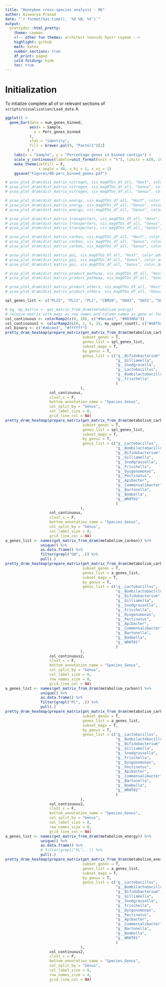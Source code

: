 ```yaml
---
title: "Honeybee cross-species analysis - 06"
author: Aiswarya Prasad
date: "`r format(Sys.time(), '%d %B, %Y')`"
output:
  prettydoc::html_pretty:
    theme: cayman
    <!-- other fun themes: architect leonids hpstr cayman -->
    highlight: github
    math: katex
    number_sections: true
    df_print: paged
    cold-folding: hide
    toc: true
---
```


# Initialization

To intialize complete all of or relevant sections of `scripts/visualization/Load_data.R`.

```r
ggplot() +
  geom_bar(data = num_genes_binned,
           aes(x = Sample,
             y = Perc_genes_binned
           ),
           stat = "identity",
           fill = brewer.pal(9, "Pastel1")[2]
          ) +
    labs(x = "Sample", y = "Percentage genes in binned contigs") +
    scale_y_continuous(labels=unit_format(unit = "%"), limits = c(0, 100)) +
    make_theme(setFill = F,
               x_angle = 40, x_hj = 1, x_vj = 1)
    ggsave("Figures/08-perc_binned_genes.pdf")
```

```r
# pcoa_plot_dram(dist_matrix_nitrogen, vis_magOTUs_df_all, "Host", color_add = T, host_order_color_dark, "ID")
# pcoa_plot_dram(dist_matrix_nitrogen, vis_magOTUs_df_all, "Genus", color_add = T, genusColors, "ID", shape_add = F)
# pcoa_plot_dram(dist_matrix_nitrogen, vis_magOTUs_df_all, "Genus", color_add = T, genusColors, "ID", shape_add = T, "Host")

# pcoa_plot_dram(dist_matrix_energy, vis_magOTUs_df_all, "Host", color_add = T, host_order_color_dark, "ID")
# pcoa_plot_dram(dist_matrix_energy, vis_magOTUs_df_all, "Genus", color_add = T, genusColors, "ID", shape_add = F)
# pcoa_plot_dram(dist_matrix_energy, vis_magOTUs_df_all, "Genus", color_add = T, genusColors, "ID", shape_add = T, "Host")

# pcoa_plot_dram(dist_matrix_transporters, vis_magOTUs_df_all, "Host", color_add = T, host_order_color_dark, "ID")
# pcoa_plot_dram(dist_matrix_transporters, vis_magOTUs_df_all, "Genus", color_add = T, genusColors, "ID", shape_add = F)
# pcoa_plot_dram(dist_matrix_transporters, vis_magOTUs_df_all, "Genus", color_add = T, genusColors, "ID", shape_add = T, "Host")

# pcoa_plot_dram(dist_matrix_carbon, vis_magOTUs_df_all, "Host", color_add = T, host_order_color_dark, "ID")
# pcoa_plot_dram(dist_matrix_carbon, vis_magOTUs_df_all, "Genus", color_add = T, genusColors, "ID", shape_add = F)
# pcoa_plot_dram(dist_matrix_carbon, vis_magOTUs_df_all, "Genus", color_add = T, genusColors, "ID", shape_add = T, "Host")

# pcoa_plot_dram(dist_matrix_goi, vis_magOTUs_df_all, "Host", color_add = T, host_order_color_dark, "ID")
# pcoa_plot_dram(dist_matrix_goi, vis_magOTUs_df_all, "Genus", color_add = T, genusColors, "ID", shape_add = F)
# pcoa_plot_dram(dist_matrix_goi, vis_magOTUs_df_all, "Genus", color_add = T, genusColors, "ID", shape_add = T, "Host")

# pcoa_plot_dram(dist_matrix_product_pathway, vis_magOTUs_df_all, "Host", color_add = T, host_order_color_dark, "ID")
# pcoa_plot_dram(dist_matrix_product_pathway, vis_magOTUs_df_all, "Genus", color_add = T, genusColors, "ID")

# pcoa_plot_dram(dist_matrix_product_others, vis_magOTUs_df_all, "Host", color_add = T, host_order_color_dark, "ID")
# pcoa_plot_dram(dist_matrix_product_others, vis_magOTUs_df_all, "Genus", color_add = T, genusColors, "ID")
```

```r
spl_genes_list <- c("PL22", "PL11", "PL1", "CBM20", "GH43", "GH31", "GH76", "GH125", "GH92", "GH51", "GH5", "GH28", "CE12", "CE8", "GH105", "GH13", "GH57", "GH133", "GH97")

# eg. my_matrix <- get_matrix_from_dram(metabolism_energy)
# receive matrix with mags as row names and column names as gene or function names
col_continuous <- colorRamp2(c(0, 10), c("#9ecae1", "#08306b"))
col_continuous2 <- colorRamp2(c(0, 1, 5, 15, my_upper_count), c("#e6f5d0", "#7fbc41", brewer.pal(9, "RdPu")[1], brewer.pal(9, "RdPu")[8], brewer.pal(9, "RdPu")[9]))
col_binary <- c("#a6cee3", "#ffffff")
pretty_dram_heatmap(prepare_matrix(get_matrix_from_dram(metabolism_carbon),
                                   subset_genes = T,
                                   genes_list = spl_genes_list,
                                   subset_mags = T,
                                   by_genus = T,
                                   genus_list = c("g__Bifidobacterium",
                                                  "g__Gilliamella",
                                                  "g__Snodgrasella",
                                                  "g__Lactobacillus",
                                                  "g__Bombilactobacillus",
                                                  "g__Frischella"
                                                  )
                                  ),
                    col_continuous, 
                    clust_c = F, 
                    bottom_annotation_name = "Species_Genus",
                    col_split_by = "Genus",
                    col_label_size = 8,
                    grid_line_col = NA)
pretty_dram_heatmap(prepare_matrix(get_matrix_from_dram(metabolism_carbon),
                                   subset_genes = T,
                                   genes_list = spl_genes_list,
                                   subset_mags = T,
                                   by_genus = T,
                                   genus_list = c("g__Lactobacillus",
                                                  "g__Bombilactobacillus",
                                                  "g__Bifidobacterium",
                                                  "g__Gilliamella",
                                                  "g__Snodgrassella",
                                                  "g__Frischella",
                                                  "g__Dysgonomonas",
                                                  "g__Pectinatus",
                                                  "g__Apibacter",
                                                  "g__Commensalibacter",
                                                  "g__Bartonella",
                                                  "g__Bombella",
                                                  "g__WRHT01"
                                                  )
                                  ),
                    col_continuous, 
                    clust_c = F, 
                    bottom_annotation_name = "Species_Genus",
                    col_split_by = "Genus",
                    col_label_size = 8,
                    grid_line_col = NA)
a_genes_list <- names(get_matrix_from_dram(metabolism_carbon)) %>%
                unique() %>%
                as.data.frame() %>%
                filter(grepl("GH", .)) %>%
                pull(.)                
pretty_dram_heatmap(prepare_matrix(get_matrix_from_dram(metabolism_carbon),
                                   subset_genes = T,
                                   genes_list = a_genes_list,
                                   subset_mags = T,
                                   by_genus = T,
                                   genus_list = c("g__Lactobacillus",
                                                  "g__Bombilactobacillus",
                                                  "g__Bifidobacterium",
                                                  "g__Gilliamella",
                                                  "g__Snodgrassella",
                                                  "g__Frischella",
                                                  "g__Dysgonomonas",
                                                  "g__Pectinatus",
                                                  "g__Apibacter",
                                                  "g__Commensalibacter",
                                                  "g__Bartonella",
                                                  "g__Bombella",
                                                  "g__WRHT01"
                                                  )
                                  ),
                    col_continuous2, 
                    clust_c = F, 
                    bottom_annotation_name = "Species_Genus",
                    col_split_by = "Genus",
                    col_label_size = 8,
                    row_names_size = 8,
                    grid_line_col = NA)
a_genes_list <- names(get_matrix_from_dram(metabolism_carbon)) %>%
                unique() %>%
                as.data.frame() %>%
                filter(grepl("PL", .)) %>%
                pull(.)                
pretty_dram_heatmap(prepare_matrix(get_matrix_from_dram(metabolism_carbon),
                                   subset_genes = T,
                                   genes_list = a_genes_list,
                                   subset_mags = T,
                                   by_genus = T,
                                   genus_list = c("g__Lactobacillus",
                                                  "g__Bombilactobacillus",
                                                  "g__Bifidobacterium",
                                                  "g__Gilliamella",
                                                  "g__Snodgrassella",
                                                  "g__Frischella",
                                                  "g__Dysgonomonas",
                                                  "g__Pectinatus",
                                                  "g__Apibacter",
                                                  "g__Commensalibacter",
                                                  "g__Bartonella",
                                                  "g__Bombella",
                                                  "g__WRHT01"
                                                  )
                                  ),
                    col_continuous2, 
                    clust_c = F, 
                    bottom_annotation_name = "Species_Genus",
                    col_split_by = "Genus",
                    col_label_size = 8,
                    row_names_size = 8,
                    grid_line_col = NA)
a_genes_list <- names(get_matrix_from_dram(metabolism_energy)) %>%
                unique() %>%
                as.data.frame() %>%
                # filter(grepl("PL", .)) %>%
                pull(.)                
pretty_dram_heatmap(prepare_matrix(get_matrix_from_dram(metabolism_energy),
                                   subset_genes = T,
                                   genes_list = a_genes_list,
                                   subset_mags = T,
                                   by_genus = T,
                                   genus_list = c("g__Lactobacillus",
                                                  "g__Bombilactobacillus",
                                                  "g__Bifidobacterium",
                                                  "g__Gilliamella",
                                                  "g__Snodgrassella",
                                                  "g__Frischella",
                                                  "g__Dysgonomonas",
                                                  "g__Pectinatus",
                                                  "g__Apibacter",
                                                  "g__Commensalibacter",
                                                  "g__Bartonella",
                                                  "g__Bombella",
                                                  "g__WRHT01"
                                                  )
                                  ),
                    col_continuous2, 
                    clust_c = F, 
                    bottom_annotation_name = "Species_Genus",
                    col_split_by = "Genus",
                    col_label_size = 8,
                    row_names_size = 4,
                    grid_line_col = NA)

```
